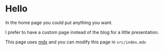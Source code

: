 # Hello

In the home page you could put anything you want.

I prefer to have a custom page instead of the blog for a little presentation.

This page uses [mdx](https://mdxjs.com/) and you can modify this page in `src/index.mdx`
